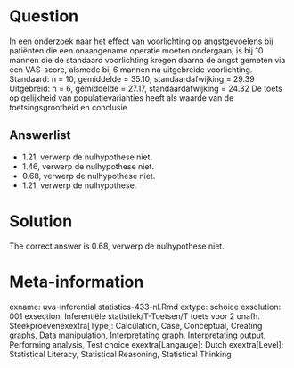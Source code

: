 Question
========

In een onderzoek naar het effect van voorlichting op angstgevoelens bij patiënten die een onaangename operatie moeten ondergaan, is bij 10 mannen die de standaard voorlichting kregen daarna de angst gemeten via een VAS-score, alsmede bij 6 mannen na uitgebreide voorlichting.
Standaard: n = 10, gemiddelde = 35.10, standaardafwijking = 29.39
Uitgebreid: n = 6, gemiddelde = 27.17, standaardafwijking = 24.32
De toets op gelijkheid van populatievarianties heeft als waarde van de toetsingsgrootheid en conclusie 

Answerlist
----------
* 1.21, verwerp de nulhypothese niet.
* 1.46, verwerp de nulhypothese niet.
* 0.68, verwerp de nulhypothese niet.
* 1.21, verwerp de nulhypothese.

Solution
========

The correct answer is  0.68, verwerp de nulhypothese niet. 

Meta-information
================
exname: uva-inferential statistics-433-nl.Rmd 
extype: schoice 
exsolution: 001 
exsection: Inferentiële statistiek/T-Toetsen/T toets voor 2 onafh. Steekproevenexextra[Type]: Calculation, Case, Conceptual, Creating graphs, Data manipulation, Interpretating graph, Interpretating output, Performing analysis, Test choice 
exextra[Langauge]: Dutch 
exextra[Level]: Statistical Literacy, Statistical Reasoning, Statistical Thinking 
